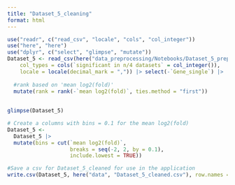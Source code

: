 ```yaml
---
title: "Dataset_5_cleaning"
format: html
---
```


```r
use("readr", c("read_csv", "locale", "cols", "col_integer"))
use("here", "here")
use("dplyr", c("select", "glimpse", "mutate"))
Dataset_5 <- read_csv(here("data_preprocessing/Notebooks/Dataset_5_preprocessing/Dataset_5.csv"), 
    col_types = cols(`significant in n/4 datasets` = col_integer()), 
    locale = locale(decimal_mark = ",")) |> select(-`Gene_single`) |>
  
  #rank based on 'mean log2(fold)'  
  mutate(rank = rank(-`mean log2(fold)`, ties.method = "first")) 
       
  
glimpse(Dataset_5)
```



```r
# Create a columns with bins = 0.1 for the mean log2(fold)
Dataset_5 <- 
  Dataset_5 |> 
  mutate(bins = cut(`mean log2(fold)`, 
                    breaks = seq(-2, 2, by = 0.1), 
                    include.lowest = TRUE)) 

```






```r
#Save a csv for Dataset_5_cleaned for use in the application 
write.csv(Dataset_5, here("data", "Dataset_5_cleaned.csv"), row.names = FALSE)



```

